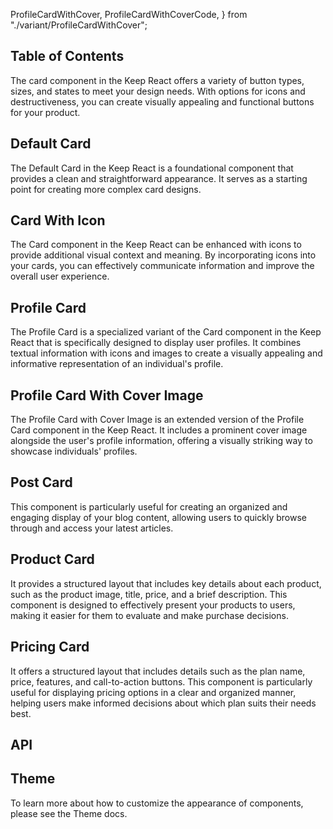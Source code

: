  ProfileCardWithCover,
  ProfileCardWithCoverCode,
} from "./variant/ProfileCardWithCover";


## Table of Contents

The card component in the Keep React offers a variety of button types, sizes, and states to meet your design needs. With options for icons and destructiveness, you can create visually appealing and functional buttons for your product.

## Default Card

The Default Card in the Keep React is a foundational component that provides a clean and straightforward appearance. It serves as a starting point for creating more complex card designs.

<CodePreview code={DefaultCardCode}>
  <DefaultCard />
</CodePreview>

## Card With Icon

The Card component in the Keep React can be enhanced with icons to provide additional visual context and meaning. By incorporating icons into your cards, you can effectively communicate information and improve the overall user experience.

<CodePreview code={CardWithIconCode}>
  <CardWithIcon />
</CodePreview>

## Profile Card

The Profile Card is a specialized variant of the Card component in the Keep React that is specifically designed to display user profiles. It combines textual information with icons and images to create a visually appealing and informative representation of an individual's profile.

<CodePreview code={ProfileCardCode}>
  <ProfileCard />
</CodePreview>

## Profile Card With Cover Image

The Profile Card with Cover Image is an extended version of the Profile Card component in the Keep React. It includes a prominent cover image alongside the user's profile information, offering a visually striking way to showcase individuals' profiles.

<CodePreview code={ProfileCardWithCoverCode}>
  <ProfileCardWithCover />
</CodePreview>

## Post Card

This component is particularly useful for creating an organized and engaging display of your blog content, allowing users to quickly browse through and access your latest articles.

<CodePreview code={PostCardCode}>
  <PostCard />
</CodePreview>

## Product Card

It provides a structured layout that includes key details about each product, such as the product image, title, price, and a brief description. This component is designed to effectively present your products to users, making it easier for them to evaluate and make purchase decisions.

<CodePreview code={ProductCardCode}>
  <ProductCard />
</CodePreview>

## Pricing Card

It offers a structured layout that includes details such as the plan name, price, features, and call-to-action buttons. This component is particularly useful for displaying pricing options in a clear and organized manner, helping users make informed decisions about which plan suits their needs best.

<CodePreview code={PricingCardCode}>
  <PricingCard />
</CodePreview>

## API

<ComponentApi data={cardAPIData} />

## Theme

To learn more about how to customize the appearance of components, please see the Theme docs.

<CssThemePreview code={useTheme().theme.card} />
